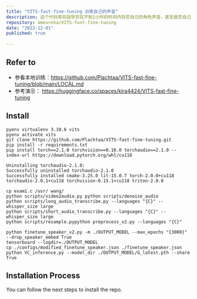 ```yaml
---
title: "VITS-fast-fine-tuning 训练自己的声音"
description: 这个代码库将指导您在不到1小时的时间内将您自己的角色声音，甚至是您自己的声音，添加到现有的VITS TTS模型中，使其能够执行以下任务。
repository: ameureka/VITS-fast-fine-tuning
date: "2023-12-01"
published: true
  
---
```


## Refer to
- 参看本地训练：https://github.com/Plachtaa/VITS-fast-fine-tuning/blob/main/LOCAL.md
- 参考演示： https://huggingface.co/spaces/kira4424/VITS-fast-fine-tuning
## Install

```
pyenv virtualenv 3.10.6 vits
pyenv activate vits
git clone https://github.com/Plachtaa/VITS-fast-fine-tuning.git
pip install -r requirements.txt
pip install torch==2.1.0 torchvision==0.16.0 torchaudio==2.1.0 --index-url https://download.pytorch.org/whl/cu118

```
```
Uninstalling torchaudio-2.1.0:
Successfully uninstalled torchaudio-2.1.0
Successfully installed cmake-3.25.0 lit-15.0.7 torch-2.0.0+cu118 torchaudio-2.0.1+cu118 torchvision-0.15.1+cu118 triton-2.0.0

```
```
cp exam1.c /usr/ wang/
python scripts/video2audio.py python scripts/denoise_audio
python scripts/long_audio_transcribe.py --languages "{C}" --whisper_size large
python scripts/short_audio_transcribe.py --languages "{C}" --whisper_size large
python scripts/resample.pypython preprocess_v2.py --languages "{C}"

```

```
python finetune_speaker_v2.py -m ./OUTPUT_MODEL --max_epochs "{3000}" --drop_speaker_embed True
tensorboard --logdir=./OUTPUT_MODEL
cp ./configs/modified_finetune_speaker.json ./finetune_speaker.json
python VC_inference.py --model_dir ./OUTPUT_MODEL/G_latest.pth --share True
```
## Installation Process

You can follow the next steps to install the repo.



